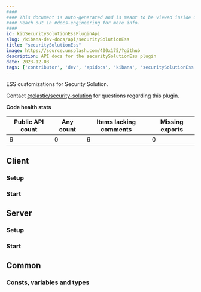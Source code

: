 ```yaml
---
####
#### This document is auto-generated and is meant to be viewed inside our experimental, new docs system.
#### Reach out in #docs-engineering for more info.
####
id: kibSecuritySolutionEssPluginApi
slug: /kibana-dev-docs/api/securitySolutionEss
title: "securitySolutionEss"
image: https://source.unsplash.com/400x175/?github
description: API docs for the securitySolutionEss plugin
date: 2023-12-03
tags: ['contributor', 'dev', 'apidocs', 'kibana', 'securitySolutionEss']
---
```


ESS customizations for Security Solution.

Contact [@elastic/security-solution](https://github.com/orgs/elastic/teams/security-solution) for questions regarding this plugin.

**Code health stats**

| Public API count  | Any count | Items lacking comments | Missing exports |
|-------------------|-----------|------------------------|-----------------|
| 6 | 0 | 6 | 0 |

## Client

### Setup
<DocDefinitionList data={[securitySolutionEssObj.client.setup]}/>

### Start
<DocDefinitionList data={[securitySolutionEssObj.client.start]}/>

## Server

### Setup
<DocDefinitionList data={[securitySolutionEssObj.server.setup]}/>

### Start
<DocDefinitionList data={[securitySolutionEssObj.server.start]}/>

## Common

### Consts, variables and types
<DocDefinitionList data={securitySolutionEssObj.common.misc}/>

